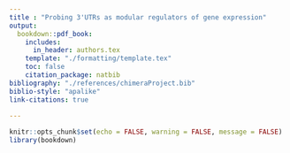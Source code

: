 ```yaml
---
title : "Probing 3'UTRs as modular regulators of gene expression"
output: 
  bookdown::pdf_book:
    includes:
      in_header: authors.tex
    template: "./formatting/template.tex"
    toc: false
    citation_package: natbib
bibliography: "./references/chimeraProject.bib"
biblio-style: "apalike"
link-citations: true
  
---
```


```r
knitr::opts_chunk$set(echo = FALSE, warning = FALSE, message = FALSE)
library(bookdown)
```
\begin{abstract}
In order to understand gene expression, genes are commonly abstracted into cis-regulatory elements (CREs), such as promoter, coding sequence, and terminator, and short sequence motifs within those.
Current cloning techniques assume CREs are discrete modules and, therefore, that they are easy to construct and combine.
However, it is unclear how dependent the contributions of CREs to gene expression are on the context of its host gene.
Using the model organism S.cer, we probe the limitations of assuming independent effects and confirm that the quantitative effect of a terminator depends on both promoter and coding sequence.
Next, we explore whether individual cis-regulatory motifs within terminator regions display similar context dependence.
We focus on suspected protein binding motifs in mRNA transcript 3’UTRs, inferred from transcriptome-wide datasets of mRNA decay.
Then we construct reporter genes with different combinations of inserted or removed motifs in 3 different terminator contexts, each expressed from 3 different promoters.
Our results show that the effects of individual CREs depend both on their host terminator, and also on the paired promoter at the opposite end of the coding sequence.
Observations that the same CRE can regulate gene expression differently in different host genes suggests that complex regulatory patterns are ubiquitous and need to be accounted for in designing synthetic genes.
Meanwhile, the consequences for novel CRE searches emphasise the need for improved search algorithms that include local and global context effects.
\end{abstract}